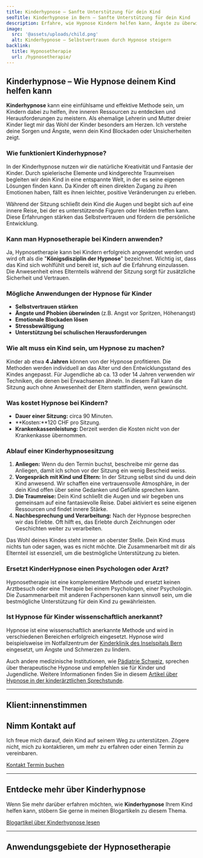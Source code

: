 ```yaml
---
title: Kinderhypnose – Sanfte Unterstützung für dein Kind
seoTitle: Kinderhypnose in Bern – Sanfte Unterstützung für dein Kind
description: Erfahre, wie Hypnose Kindern helfen kann, Ängste zu überwinden, Selbstvertrauen zu stärken und Herausforderungen zu meistern. Als erfahrene Hypnosetherapeutin in Bern begleite ich Ihr Kind auf diesem Weg.
image:
  src: '@assets/uploads/child.png'
  alt: Kinderhypnose – Selbstvertrauen durch Hypnose steigern
backlink:
  title: Hypnosetherapie
  url: /hypnosetherapie/
---
```



<div class="relative">

## Kinderhypnose – Wie Hypnose deinem Kind helfen kann

**Kinderhypnose** kann eine einfühlsame und effektive Methode sein, um Kindern dabei zu helfen, ihre inneren Ressourcen zu entdecken und Herausforderungen zu meistern. Als ehemalige Lehrerin und Mutter dreier Kinder liegt mir das Wohl der Kinder besonders am Herzen. Ich verstehe deine Sorgen und Ängste, wenn dein Kind Blockaden oder Unsicherheiten zeigt.

### Wie funktioniert Kinderhypnose?

In der Kinderhypnose nutzen wir die natürliche Kreativität und Fantasie der Kinder. Durch spielerische Elemente und kindgerechte Traumreisen begleiten wir dein Kind in eine entspannte Welt, in der es seine eigenen Lösungen finden kann. Da Kinder oft einen direkten Zugang zu ihren Emotionen haben, fällt es ihnen leichter, positive Veränderungen zu erleben.

Während der Sitzung schließt dein Kind die Augen und begibt sich auf eine innere Reise, bei der es unterstützende Figuren oder Helden treffen kann. Diese Erfahrungen stärken das Selbstvertrauen und fördern die persönliche Entwicklung.

### Kann man Hypnosetherapie bei Kindern anwenden?

Ja, Hypnosetherapie kann bei Kindern erfolgreich angewendet werden und wird oft als die "**Königsdisziplin der Hypnose**" bezeichnet. Wichtig ist, dass das Kind sich wohlfühlt und bereit ist, sich auf die Erfahrung einzulassen. Die Anwesenheit eines Elternteils während der Sitzung sorgt für zusätzliche Sicherheit und Vertrauen.

### Mögliche Anwendungen der Hypnose für Kinder

- **Selbstvertrauen stärken**
- **Ängste und Phobien überwinden** (z.B. Angst vor Spritzen, Höhenangst)
- **Emotionale Blockaden lösen**
- **Stressbewältigung**
- **Unterstützung bei schulischen Herausforderungen**


### Wie alt muss ein Kind sein, um Hypnose zu machen?

Kinder ab etwa **4 Jahren** können von der Hypnose profitieren. Die Methoden werden individuell an das Alter und den Entwicklungsstand des Kindes angepasst. Für Jugendliche ab ca. 13 oder 14 Jahren verwenden wir Techniken, die denen bei Erwachsenen ähneln. In diesem Fall kann die Sitzung auch ohne Anwesenheit der Eltern stattfinden, wenn gewünscht.

### Was kostet Hypnose bei Kindern?

- **Dauer einer Sitzung:** circa 90 Minuten.
- **Kosten:**120&nbsp;CHF pro Sitzung.
- **Krankenkassenleistung:** Derzeit werden die Kosten nicht von der Krankenkasse übernommen.

### Ablauf einer Kinderhypnosesitzung

1. **Anliegen:** Wenn du den Termin buchst, beschreibe mir gerne das Anliegen, damit ich schon vor der Sitzung ein wenig Bescheid weiss.
2. **Vorgespräch mit Kind und Eltern:** In der Sitzung selbst sind du und dein Kind anwesend. Wir schaffen eine vertrauensvolle Atmosphäre, in der dein Kind offen über seine Gedanken und Gefühle sprechen kann.
3. **Die Traumreise:** Dein Kind schließt die Augen und wir begeben uns gemeinsam auf eine fantasievolle Reise. Dabei aktiviert es seine eigenen Ressourcen und findet innere Stärke.
4. **Nachbesprechung und Verarbeitung:** Nach der Hypnose besprechen wir das Erlebte. Oft hilft es, das Erlebte durch Zeichnungen oder Geschichten weiter zu verarbeiten.

Das Wohl deines Kindes steht immer an oberster Stelle. Dein Kind muss nichts tun oder sagen, was es nicht möchte. Die Zusammenarbeit mit dir als Elternteil ist essenziell, um die bestmögliche Unterstützung zu bieten.

### Ersetzt KinderHypnose einen Psychologen oder Arzt?

Hypnosetherapie ist eine komplementäre Methode und ersetzt keinen Arztbesuch oder eine Therapie bei einem Psychologen, einer Psychologin. Die Zusammenarbeit mit anderen Fachpersonen kann sinnvoll sein, um die bestmögliche Unterstützung für dein Kind zu gewährleisten.

### Ist Hypnose für Kinder wissenschaftlich anerkannt?

Hypnose ist eine wissenschaftlich anerkannte Methode und wird in verschiedenen Bereichen erfolgreich eingesetzt. Hypnose wird beispielsweise im Notfallzentrum der <a href="https://kinderklinik.insel.ch/de/unser-angebot/pflege/hypnose" class="text-red-700 underline" target="_blank">Kinderklinik des Inselspitals Bern</a> eingesetzt, um Ängste und Schmerzen zu lindern.

Auch andere medizinische Institutionen, wie <a href="https://www.paediatrieschweiz.ch/medizinische-hypnose-ein-sinnvoller-therapeutischer-ansatz/" class="text-red-700 underline" target="_blank">Pädiatrie Schweiz</a>, sprechen über therapeutische Hypnose und empfehlen sie für Kinder und Jugendliche. Weitere Informationen finden Sie in diesem <a href="https://www.paediatrieschweiz.ch/hypnose-in-der-kinderaerztlichen-sprechstunde/" class="text-red-700 underline" target="_blank">Artikel über Hypnose in der kinderärztlichen Sprechstunde</a>.


<hr class="border-gray-400" />

## Klient:innenstimmen
<div className="not-prose">
  <Testimonials ids={[17]} noTitle />
</div>

## Nimm Kontakt auf

Ich freue mich darauf, dein Kind auf seinem Weg zu unterstützen. Zögere nicht, mich zu kontaktieren, um mehr zu erfahren oder einen Termin zu vereinbaren.


</div>

<div class="flex flex-wrap gap-4">
  <a data-umami-event="Kinderhypnose – Button Kontakt" href="/kontakt/" class="inline-flex items-center justify-center px-6 py-3 text-base leading-tight font-bold text-red-600 bg-transparent border border-red-600 rounded-full transition hover:bg-red-500 hover:text-red-50 no-underline">
    <span>Kontakt</span>
  </a>
  <a
    data-umami-event="Open Calendly – Kinderhypnose"
    href="/termin/"
    class="inline-flex no-prose items-center justify-center px-6 py-3 text-base leading-tight font-bold text-white bg-red-600 border border-red-600 rounded-full transition hover:bg-red-500 hover:text-red-50 no-underline"
  >
    <span>Termin buchen</span>
  </a>
</div>

<hr class="border-gray-400" />

## Entdecke mehr über Kinderhypnose

Wenn Sie mehr darüber erfahren möchten, wie **Kinderhypnose** Ihrem Kind helfen kann, stöbern Sie gerne in meinen Blogartikeln zu diesem Thema.

<a href="/tags/kinderhypnose/" class="inline-flex items-center justify-center px-6 py-3 text-base leading-tight font-bold text-red-600 bg-transparent border border-red-600 rounded-full transition hover:bg-red-500 hover:text-red-50 no-underline">
  <span>Blogartikel über Kinderhypnose lesen</span>
</a>

<hr class="border-gray-400" />

## Anwendungsgebiete der Hypnosetherapie

<SubPages id="hypnotherapy" exclude="/hypnosetherapie/kinderhypnose/" columns={3} />

